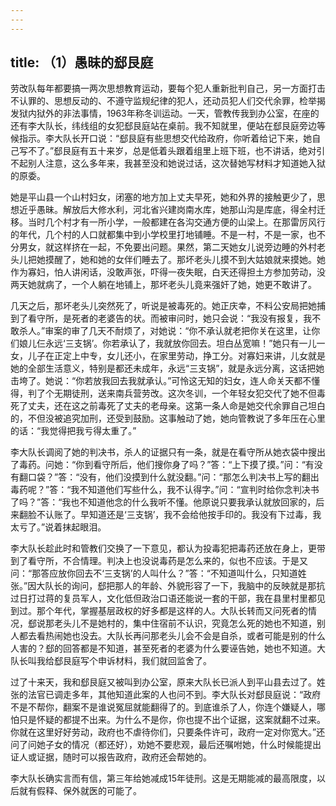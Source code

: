 ```yaml
---
---
---
```

title: （1）愚昧的郄艮庭
---




劳改队每年都要搞一两次思想教育运动，要每个犯人重新批判自己，另一方面打击不认罪的、思想反动的、不遵守监规纪律的犯人，还动员犯人们交代余罪，检举揭发狱内狱外的非法事情，1963年称冬训运动。一天，管教传我到办公室，在座的还有李大队长，纬线组的女犯郄艮庭站在桌前。我不知就里，便站在郄艮庭旁边等候指示。李大队长开口说：“郄艮庭有些思想交代给政府，你听着给记下来，她自己写不了。”郄艮庭有五十来岁，总是低着头跟着组里上班下班，也不讲话，绝对引不起别人注意，这么多年来，我甚至没和她说过话，这次替她写材料才知道她入狱的原委。

她是平山县一个山村妇女，闭塞的地方加上丈夫早死，她和外界的接触更少了，思想近乎愚昧。解放后大修水利，河北省兴建岗南水库，她那山沟是库底，得全村迁移。当时几个村才有一所小学，一般都建在各沟交通方便的山梁上。在那雷厉风行的年代，几个村的人口就都集中到小学校里打地铺睡。不是一村，不是一家，也不分男女，就这样挤在一起，不免要出问题。果然，第二天她女儿说旁边睡的外村老头儿把她摸醒了，她和她的女伴们睡去了。那坏老头儿摸不到大姑娘就来摸她。她作为寡妇，怕人讲闲话，没敢声张，吓得一夜失眠，白天还得担土方参加劳动，没两天她就病了，一个人躺在地铺上，那坏老头儿竟来强奸了她，她更不敢讲了。

几天之后，那坏老头儿突然死了，听说是被毒死的。她正庆幸，不料公安局把她捕到了看守所，是死者的老婆告的状。而被审问时，她只会说：“我没有报复，我不敢杀人。”审案的审了几天不耐烦了，对她说：“你不承认就老把你关在这里，让你们娘儿仨永远‘三支锅’。你若承认了，我就放你回去。坦白丛宽嘛！”她只有一儿一女，儿子在正定上中专，女儿还小，在家里劳动，挣工分。对寡妇来讲，儿女就是她的全部生活意义，特别是都还未成年，永远“三支锅”，就是永远分离，这话把她击垮了。她说：“你若放我回去我就承认。”可怜这无知的妇女，连人命关天都不懂得，判了个无期徒刑，送来南兵营劳改。这次冬训，一个年轻女犯交代了她不但毒死了丈夫，还在这之前毒死了丈夫的老母亲。这第一条人命是她交代余罪自己坦白的，不但没被追究加刑，还受到鼓励。这事触动了她，她向管教说了多年压在心里的话：“我觉得把我亏得太重了。”

李大队长调阅了她的判决书，杀人的证据只有一条，就是在看守所从她衣袋中搜出了毒药。问她：“你到看守所后，他们搜你身了吗？”答：“上下摸了摸。”问：“有没有翻口袋？”答：“没有，他们没摸到什么就没翻。”问：“那怎么判决书上写的翻出毒药呢？”答：“我不知道他们写些什么，我不认得字。”问：“宣判时给你念判决书了吗？”答：“我也不知道他念的什么我听不懂。他原说只要我承认就放回家的，后来翻脸不认账了。早知道还是‘三支锅’，我不会给他按手印的。我没有下过毒，我太亏了。”说着抹起眼泪。

李大队长趁此时和管教们交换了一下意见，都认为投毒犯把毒药还放在身上，更带到了看守所，不合情理。判决上也没说毒药是怎么来的，似也不应该。于是又问：“那答应放你回去不‘三支锅’的人叫什么？”答：“不知道叫什么，只知道姓张。”因大队长的询问，郄把那人的年龄、外貌形容了一下，我脑中的反映就是那抗过日打过蒋的复员军人，文化低但政治口语还能说一套的干部，我在县里村里都见到过。那个年代，掌握基层政权的好多都是这样的人。大队长转而又问死者的情况，郄说那老头儿不是她村的，集中住宿前不认识，究竟怎么死的她也不知道，别人都去看热闹她也没去。大队长再问那老头儿会不会是自杀，或者可能是别的什么人害的？郄的回答都是不知道，甚至死者的老婆为什么要诬告她，她也不知道。大队长叫我给郄艮庭写个申诉材料，我们就回监舍了。

过了十来天，我和郄艮庭又被叫到办公室，原来大队长已派人到平山县去过了。姓张的法官已调走多年，其他知道此案的人也问不到。李大队长对郄艮庭说：“政府不是不帮你，翻案不是谁说冤屈就能翻得了的。到底谁杀了人，你连个嫌疑人，哪怕只是怀疑的都提不出来。为什么不是你，你也提不出个证据，这案就翻不过来。你就在这里好好劳动，政府也不虐待你们，只要条件许可，政府一定对你宽大。”还问了问她子女的情况（都还好），劝她不要悲观，最后还嘱咐她，什么时候能提出证人或证据，随时可以报告政府，政府还会帮她的。

李大队长确实言而有信，第三年给她减成15年徒刑。这是无期能减的最高限度，以后就有假释、保外就医的可能了。